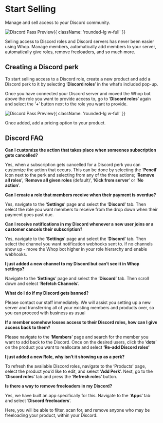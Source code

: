 
<HeroPattern />

<div className='lead'>

# Start Selling

Manage and sell access to your Discord community.

![Discord Pass Preview](https://i.imgur.com/EGaDD00.png){{ className: 'rounded-lg w-full' }}

Selling access to Discord roles and Discord servers has never been easier using Whop. Manage members, automatically add members to your server, automatically give roles, remove freeloaders, and so much more. 

## Creating a Discord perk

To start selling access to a Discord role, create a new product and add a Discord perk to it by selecting ‘**Discord roles**’ in the what’s included pop-up. 

Once you have connected your Discord server and moved the Whop bot above the role you want to provide access to, go to ‘**Discord roles**’ again and select the ‘**+**’ button next to the role you want to provide.

![Discord Pass Preview](https://cdn.discordapp.com/attachments/1060606572746768526/1066118046206406756/DIscordPerk.gif){{ className: 'rounded-lg w-full' }}

Once added, add a pricing option to your product.

## Discord FAQ

**Can I customize the action that takes place when someones subscription gets cancelled?**

Yes, when a subscription gets cancelled for a Discord perk you can customize the action that occurs. This can be done by selecting the ‘**Pencil**’ icon next to the perk and selecting from any of the three actions; ‘**Remove all roles**’, ‘**Remove all given roles** (default)’, ‘**Kick from server**’ or ‘**No action**’. 

**Can I create a role that members receive when their payment is overdue?**

Yes, navigate to the ‘**Settings**’ page and select the ‘**Discord**’ tab. Then select the role you want members to receive from the drop down when their payment goes past due.

**Can I receive notifications in my Discord whenever a new user joins or a customer cancels their subscription?**

Yes, navigate to the ‘**Settings**’ page and select the ‘**Discord**’ tab. Then select the channel you want notification webhooks sent to. If no channels show up  - move the Whop bot higher in your role hierarchy and enable webhooks.

**I just added a new channel to my Discord but can’t see it in Whop settings?**

Navigate to the ‘**Settings**’ page and select the ‘**Discord**’ tab. Then scroll down and select ‘**Refetch Channels**’. 

**What do I do if my Discord gets banned?**

Please contact our staff immediately. We will assist you setting up a new server and transferring all of your existing members and products over, so you can proceed with business as usual

**If a member somehow losses access to their Discord roles, how can I give access back to them?**

Please navigate to the ‘**Members**’ page and search for the member you want to add back to the Discord. Once on the desired users, click the ‘**dots**’ on the product you want to reallocate and select **‘Re-add Discord roles’**

**I just added a new Role, why isn’t it showing up as a perk?**

To refresh the available Discord roles, navigate to the ‘Products’ page, select the product you’d like to edit, and select ‘**Add Perk**’. Next, go to the ‘**Discord roles**’ tab and press the ‘**Refresh roles**’ button.

**Is there a way to remove freeloaders in my Discord?**

Yes, we have built an app specifically for this. Navigate to the ‘**Apps**’ tab and select ‘**Discord freeloaders**’. 

Here, you will be able to filter, scan for, and remove anyone who may be freeloading your product, within your Discord.

</div>